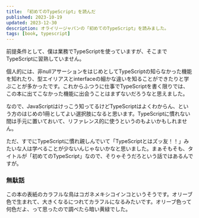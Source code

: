 ```yaml
---
title: 「初めてのTypeScript」を読んだ
published: 2023-10-19
updated: 2023-12-30
description: オライリージャパンの「初めてのTypeScript」を読みました。
tags: [book, typescript]
---
```


前提条件として、僕は業務でTypeScriptを使っていますが、そこまでTypeScriptに習熟していません。

個人的には、非nullアサーションをはじめとしてTypeScriptの知らなかった機能を知れたり、型エイリアスとinterfaceの細かな違いを知ることができたりと学ぶことが多かったです。これからふつうに仕事でTypeScriptを書く限りでは、この本に出てこなかった機能に出会うことはまずないだろうなと思えました。

なので、JavaScriptはけっこう知ってるけどTypeScriptはよくわからん、という方のはじめの1冊としてよい選択肢になると思います。TypeScriptに慣れない間は手元に置いておいて、リファレンス的に使うというのもよいかもしれません。

ただ、すでにTypeScriptに慣れ親しんでいて「TypeScriptとはズッ友！！」みたいな人は学べることが少ないんじゃないかなと思いました。まぁそもそも、タイトルが「初めてのTypeScript」なので、そりゃそうだろという話ではあるんですが。

### 無駄話

この本の表紙のカラフルな鳥はコガネメキシコインコというそうです。オリーブ色で生まれて、大きくなるにつれてカラフルになるみたいです。オリーブ色って何色だよ、って思ったので調べたら暗い黄緑でした。
